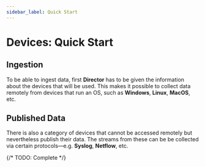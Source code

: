 ```yaml
---
sidebar_label: Quick Start
---
```


# Devices: Quick Start

## Ingestion

To be able to ingest data, first **Director** has to be given the information about the devices that will be used. This makes it possible to collect data remotely from devices that run an OS, such as **Windows**, **Linux**, **MacOS**, etc.

## Published Data

There is also a category of devices that cannot be accessed remotely but nevertheless publish their data. The streams from these can be be collected via certain protocols&mdash;e.g. **Syslog**, **Netflow**, etc.

{/* TODO: Complete */}
